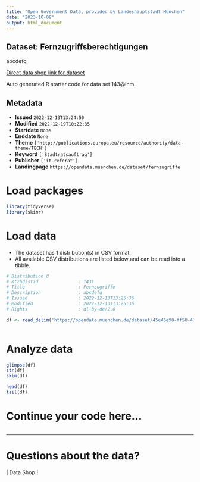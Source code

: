 ```yaml
---
title: "Open Government Data, provided by Landeshauptstadt München"
date: "2023-10-09"
output: html_document
---
```


## Dataset: Fernzugriffsberechtigungen

abcdefg

[Direct data shop link for dataset](https://opendata.muenchen.de/dataset/fernzugriffe)

Auto generated R starter code for data set 143@lhm.

## Metadata

- **Issued** `2022-12-13T13:24:50`
- **Modified** `2022-12-19T10:22:35`
- **Startdate** `None`
- **Enddate** `None`
- **Theme** `['http://publications.europa.eu/resource/authority/data-theme/TECH']`
- **Keyword** `['Stadtratsauftrag']`
- **Publisher** `['it-referat']`
- **Landingpage** `https://opendata.muenchen.de/dataset/fernzugriffe`


# Load packages

```r

library(tidyverse)
library(skimr)

```

# Load data

-   The dataset has 1 distribution(s) in CSV format.
-   All available CSV distributions are listed below and can be read into a tibble.

```r

# Distribution 0
# Ktzhdistid               : 1431
# Title                    : Fernzugriffe
# Description              : abcdefg
# Issued                   : 2022-12-13T13:25:36
# Modified                 : 2022-12-13T13:25:36
# Rights                   : dl-by-de/2.0

df <- read_delim('https://opendata.muenchen.de/dataset/45e46e90-ff50-47bf-8f13-b334b5262c06/resource/6c9f6138-2a33-4801-9010-ea84b56721b7/download/datensatze-ready.csv')



```

# Analyze data

```r

glimpse(df)
str(df)
skim(df)

head(df)
tail(df)

```

# Continue your code here...

```r

```

------------------------------------------------------------------------

# Questions about the data?

 | Data Shop | 
